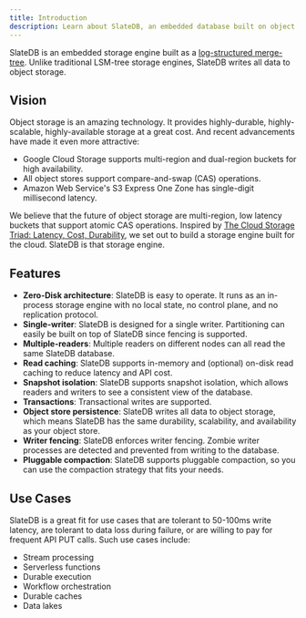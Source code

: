 ```yaml
---
title: Introduction
description: Learn about SlateDB, an embedded database built on object storage
---
```


SlateDB is an embedded storage engine built as a [log-structured merge-tree](https://en.wikipedia.org/wiki/Log-structured_merge-tree). Unlike traditional LSM-tree storage engines, SlateDB writes all data to object storage.

## Vision

Object storage is an amazing technology. It provides highly-durable, highly-scalable, highly-available storage at a great cost. And recent advancements have made it even more attractive:

* Google Cloud Storage supports multi-region and dual-region buckets for high availability.
* All object stores support compare-and-swap (CAS) operations.
* Amazon Web Service's S3 Express One Zone has single-digit millisecond latency.

We believe that the future of object storage are multi-region, low latency buckets that support atomic CAS operations. Inspired by [The Cloud Storage Triad: Latency, Cost, Durability](https://materializedview.io/p/cloud-storage-triad-latency-cost-durability), we set out to build a storage engine built for the cloud. SlateDB is that storage engine.

## Features

* **Zero-Disk architecture**: SlateDB is easy to operate. It runs as an in-process storage engine with no local state, no control plane, and no replication protocol.
* **Single-writer**: SlateDB is designed for a single writer. Partitioning can easily be built on top of SlateDB since fencing is supported.
* **Multiple-readers**: Multiple readers on different nodes can all read the same SlateDB database.
* **Read caching**: SlateDB supports in-memory and (optional) on-disk read caching to reduce latency and API cost.
* **Snapshot isolation**: SlateDB supports snapshot isolation, which allows readers and writers to see a consistent view of the database.
* **Transactions**: Transactional writes are supported.
* **Object store persistence**: SlateDB writes all data to object storage, which means SlateDB has the same durability, scalability, and availability as your object store.
* **Writer fencing**: SlateDB enforces writer fencing. Zombie writer processes are detected and prevented from writing to the database.
* **Pluggable compaction**: SlateDB supports pluggable compaction, so you can use the compaction strategy that fits your needs.

## Use Cases

SlateDB is a great fit for use cases that are tolerant to 50-100ms write latency, are tolerant to data loss during failure, or are willing to pay for frequent API PUT calls. Such use cases include:

* Stream processing
* Serverless functions
* Durable execution
* Workflow orchestration
* Durable caches
* Data lakes
